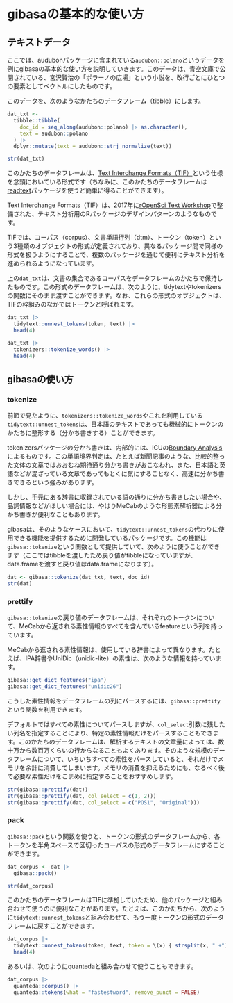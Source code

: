 # gibasaの基本的な使い方 {#intro}

## テキストデータ

ここでは、audubonパッケージに含まれている`audubon::polano`というデータを例にgibasaの基本的な使い方を説明していきます。このデータは、青空文庫で公開されている、宮沢賢治の「ポラーノの広場」という小説を、改行ごとにひとつの要素としてベクトルにしたものです。

このデータを、次のようなかたちのデータフレーム（tibble）にします。

```r
dat_txt <-
  tibble::tibble(
    doc_id = seq_along(audubon::polano) |> as.character(),
    text = audubon::polano
  ) |>
  dplyr::mutate(text = audubon::strj_normalize(text))

str(dat_txt)
```

このかたちのデータフレームは、[Text Interchange Formats（TIF）](https://github.com/ropensci/tif)という仕様を念頭においている形式です（ちなみに、このかたちのデータフレームは[readtext](https://cran.r-project.org/web/packages/readtext/vignettes/readtext_vignette.html)パッケージを使うと簡単に得ることができます）。

Text Interchange Formats（TIF）は、2017年に[rOpenSci Text Workshop](https://textworkshop17.ropensci.org/)で整備された、テキスト分析用のRパッケージのデザインパターンのようなものです。

TIFでは、コーパス（corpus）、文書単語行列（dtm）、トークン（token）という3種類のオブジェクトの形式が定義されており、異なるパッケージ間で同様の形式を扱うようにすることで、複数のパッケージを通じて便利にテキスト分析を進められるようになっています。

上の`dat_txt`は、文書の集合であるコーパスをデータフレームのかたちで保持したものです。この形式のデータフレームは、次のように、tidytextやtokenizersの関数にそのまま渡すことができます。なお、これらの形式のオブジェクトは、TIFの枠組みのなかではトークンと呼ばれます。

```r
dat_txt |>
  tidytext::unnest_tokens(token, text) |>
  head(4)

dat_txt |>
  tokenizers::tokenize_words() |>
  head(4)
```

## gibasaの使い方

### tokenize

前節で見たように、`tokenizers::tokenize_words`やこれを利用している`tidytext::unnest_tokens`は、日本語のテキストであっても機械的にトークンのかたちに整形する（分かち書きする）ことができます。

tokenizersパッケージの分かち書きは、内部的には、ICUの[Boundary Analysis](https://unicode-org.github.io/icu/userguide/boundaryanalysis/)によるものです。この単語境界判定は、たとえば新聞記事のような、比較的整った文体の文章ではおおむね期待通り分かち書きがおこなわれ、また、日本語と英語などが混ざっている文章であってもとくに気にすることなく、高速に分かち書きできるという強みがあります。

しかし、手元にある辞書に収録されている語の通りに分かち書きしたい場合や、品詞情報などがほしい場合には、やはりMeCabのような形態素解析器による分かち書きが便利なこともあります。

gibasaは、そのようなケースにおいて、`tidytext::unnest_tokens`の代わりに使用できる機能を提供するために開発しているパッケージです。この機能は`gibasa::tokenize`という関数として提供していて、次のように使うことができます（ここではtibbleを渡したため戻り値がtibbleになっていますが、data.frameを渡すと戻り値はdata.frameになります）。

```r
dat <- gibasa::tokenize(dat_txt, text, doc_id)
str(dat)
```

### prettify

`gibasa::tokenize`の戻り値のデータフレームは、それぞれのトークンについて、MeCabから返される素性情報のすべてを含んでいるfeatureという列を持っています。

MeCabから返される素性情報は、使用している辞書によって異なります。たとえば、IPA辞書やUniDic（unidic-lite）の素性は、次のような情報を持っています。

```r
gibasa::get_dict_features("ipa")
gibasa::get_dict_features("unidic26")
```

こうした素性情報をデータフレームの列にパースするには、`gibasa::prettify`という関数を利用できます。

デフォルトではすべての素性についてパースしますが、`col_select`引数に残したい列名を指定することにより、特定の素性情報だけをパースすることもできます。このかたちのデータフレームは、解析するテキストの文章量によっては、数十万から数百万くらいの行からなることもよくあります。そのような規模のデータフレームについて、いちいちすべての素性をパースしていると、それだけでメモリを余計に消費してしまいます。メモリの消費を抑えるためにも、なるべく後で必要な素性だけをこまめに指定することをおすすめします。

```r
str(gibasa::prettify(dat))
str(gibasa::prettify(dat, col_select = c(1, 2)))
str(gibasa::prettify(dat, col_select = c("POS1", "Original")))
```

### pack

`gibasa::pack`という関数を使うと、トークンの形式のデータフレームから、各トークンを半角スペースで区切ったコーパスの形式のデータフレームにすることができます。

```r
dat_corpus <- dat |>
  gibasa::pack()

str(dat_corpus)
```

このかたちのデータフレームはTIFに準拠していたため、他のパッケージと組み合わせて使うのに便利なことがあります。たとえば、このかたちから、次のように`tidytext::unnest_tokens`と組み合わせて、もう一度トークンの形式のデータフレームに戻すことができます。

```r
dat_corpus |>
  tidytext::unnest_tokens(token, text, token = \(x) { strsplit(x, " +") }) |>
  head(4)
```

あるいは、次のようにquantedaと組み合わせて使うこともできます。

```r
dat_corpus |>
  quanteda::corpus() |>
  quanteda::tokens(what = "fastestword", remove_punct = FALSE)
```
